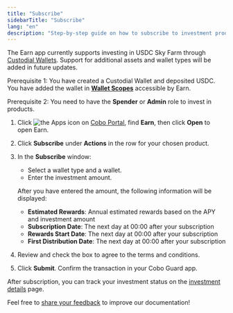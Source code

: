 ```yaml
---
title: "Subscribe"
sidebarTitle: "Subscribe"
lang: "en"
description: "Step-by-step guide on how to subscribe to investment products in the Earn app, including selecting products and understanding investment terms."
---
```


<Info>The Earn app currently supports investing in USDC Sky Farm through [Custodial Wallets](/en/portal/custodial-wallets/introduction). Support for additional assets and wallet types will be added in future updates.</Info>

<Note>Prerequisite 1: You have created a Custodial Wallet and deposited USDC. You have added the wallet in [**Wallet Scopes**](/en/portal/portal-apps/app-settings) accessible by Earn.</Note>

<Note>Prerequisite 2: You need to have the **Spender** or **Admin** role to invest in products.</Note>

1. Click <img src="/en/images/common/icon_apps.svg" className="icon" alt="the Apps icon"/> on [Cobo Portal](https://portal.cobo.com/login), find **Earn**, then click **Open** to open Earn.
2. Click **Subscribe** under **Actions** in the row for your chosen product.
3. In the **Subscribe** window:
   - Select a wallet type and a wallet.
   - Enter the investment amount.
   
   After you have entered the amount, the following information will be displayed:
   - **Estimated Rewards**: Annual estimated rewards based on the APY and investment amount
   - **Subscription Date**: The next day at 00:00 after your subscription
   - **Rewards Start Date**: The next day at 00:00 after your subscription
   - **First Distribution Date**: The next day at 00:00 after your subscription

4. Review and check the box to agree to the terms and conditions.
5. Click **Submit**. Confirm the transaction in your Cobo Guard app.

After subscription, you can track your investment status on the [investment details](/en/apps/earn/view) page.

<Tip>Feel free to [share your feedback](https://forms.zohopublic.com/cobo/form/DocumentFeedbackForm/formperma/QvLOhxJv1_JMsJ-1dleZ8Itb_7rzN-LtgvsDdxosoVI?referrername=manuals) to improve our documentation!</Tip>
